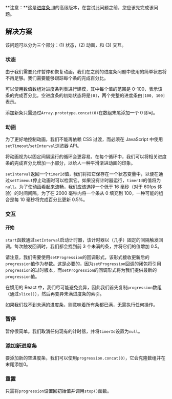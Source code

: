 
**注意：**这是[进度条 III](/questions/user-interface/progress-bars-iii)的高级版本，在尝试此问题之前，您应该先完成该问题。

## 解决方案

该问题可以分为三个部分：(1) 状态，(2) 动画，和 (3) 交互。

### 状态

由于我们需要允许暂停和恢复动画，我们在之前的进度条问题中使用的简单状态将不再足够。我们需要能够跟踪每个条的完成百分比。

可以使用数值数组对进度条列表进行建模，其中每个值的范围是 0-100，表示该条的完成百分比。空进度条的初始状态将是`[0]`，两个完整的进度条由`[100, 100]`表示。

添加新条只需通过`Array.prototype.concat(0)`在数组末尾添加一个 0 即可。

### 动画

为了更好地控制动画，我们不能再依赖 CSS 过渡，而必须在 JavaScript 中使用`setTimeout`/`setInterval`浏览器 API。

将动画视为以固定间隔运行的循环会更容易。在每个循环中，我们可以将相关进度条的完成百分比增加一小部分，以给人一种平滑渐进动画的印象。

`setInterval`返回一个`timerId`值，我们将把它保存在一个状态变量中，以便在通过`setTimeout`停止动画时可以检索它。如果没有计时器运行，`timerId`的值将为`null`。为了使动画看起来流畅，我们应该选择一个低于 16 毫秒（对于 60fps 体验）的时间间隔。为了在 2000 毫秒内将一个条从 0 填充到 100，一种可能的组合是每 10 毫秒将完成百分比更新 0.5%。

### 交互

#### 开始

`start`函数通过`setInterval`启动计时器，该计时器以（几乎）固定的间隔触发回调。每次触发回调时，我们都会找到前 3 个未满的条，并将它们的值增加 0.5。

请注意，我们需要使用`setProgression`的回调形式，该形式接收更新后的`progression`值作为参数。这是必要的，因为`setProgression`回调的闭包将引用`progression`的过时版本，而`setProgression`的回调形式将为我们提供最新的`progression`值。

在惯用的 React 中，我们尽可能避免变异，因此我们首先复制`progression`数组（通过`slice()`），然后再变异未满进度条的索引。

如果我们找不到未满的进度条，则意味着所有条都已满，无需执行任何操作。

### 暂停

暂停很简单。我们取消任何现有的计时器，并将`timerId`设置为`null`。

### 添加新进度条

要添加新的空进度条，我们可以使用`progression.concat(0)`，它会克隆数组并在末尾添加0。

### 重置

只需将`progression`设置回初始值并调用`stop()`函数。

<TestCases />
